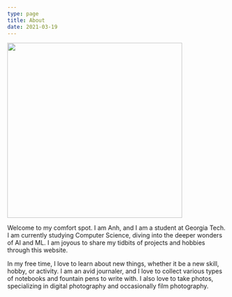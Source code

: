 ```yaml
---
type: page
title: About
date: 2021-03-19
---
```


<img src="/images/self.jpg" width="400px" />

<br/>

Welcome to my comfort spot. I am Anh, and I am a student at Georgia Tech. I am currently studying Computer Science, diving into the deeper wonders of AI and ML. I am joyous to share my tidbits of projects and hobbies through this website.

In my free time, I love to learn about new things, whether it be a new skill, hobby, or activity. I am an avid journaler, and I love to collect various types of notebooks and fountain pens to write with. I also love to take photos, specializing in digital photography and occasionally film photography.


